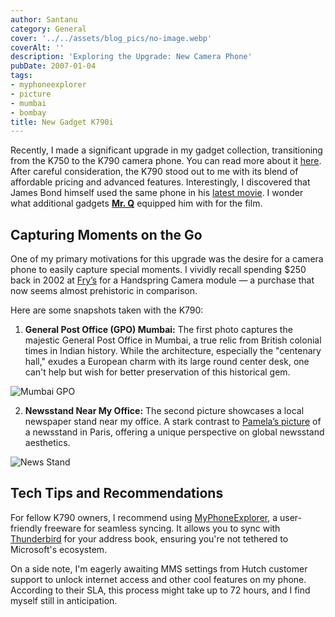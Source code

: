 ```yaml
---
author: Santanu
category: General
cover: '../../assets/blog_pics/no-image.webp'
coverAlt: ''
description: 'Exploring the Upgrade: New Camera Phone'
pubDate: 2007-01-04
tags:
- myphoneexplorer
- picture
- mumbai
- bombay
title: New Gadget K790i
---
```




Recently, I made a significant upgrade in my gadget collection, transitioning from the K750 to the K790 camera phone. You can read more about it [here](http://blog.santm.com/2006/08/04/swiss-map-tgv-and-gizmo/). After careful consideration, the K790 stood out to me with its blend of affordable pricing and advanced features. Interestingly, I discovered that James Bond himself used the same phone in his [latest movie](http://www.imdb.com/title/tt0381061/). I wonder what additional gadgets [**Mr. Q**](http://en.wikipedia.org/wiki/Q_(James_Bond)) equipped him with for the film.

## Capturing Moments on the Go

One of my primary motivations for this upgrade was the desire for a camera phone to easily capture special moments. I vividly recall spending $250 back in 2002 at [Fry’s](http://frys.com/) for a Handspring Camera module — a purchase that now seems almost prehistoric in comparison.

Here are some snapshots taken with the K790:

1. **General Post Office (GPO) Mumbai:**
   The first photo captures the majestic General Post Office in Mumbai, a true relic from British colonial times in Indian history. While the architecture, especially the "centenary hall," exudes a European charm with its large round center desk, one can't help but wish for better preservation of this historical gem.

<Image src={pic1} alt="Mumbai GPO"/>

2. **Newsstand Near My Office:**
   The second picture showcases a local newspaper stand near my office. A stark contrast to [Pamela’s picture](http://www.santm.com/gallery3/index.php/paris/monuments/presse) of a newsstand in Paris, offering a unique perspective on global newsstand aesthetics.

<Image src={pic2} alt="News Stand"/>

## Tech Tips and Recommendations

For fellow K790 owners, I recommend using [MyPhoneExplorer](http://www.fjsoft.at/en/), a user-friendly freeware for seamless syncing. It allows you to sync with [Thunderbird](http://www.mozilla.com/en-US/thunderbird/) for your address book, ensuring you're not tethered to Microsoft's ecosystem.

On a side note, I'm eagerly awaiting MMS settings from Hutch customer support to unlock internet access and other cool features on my phone. According to their SLA, this process might take up to 72 hours, and I find myself still in anticipation.